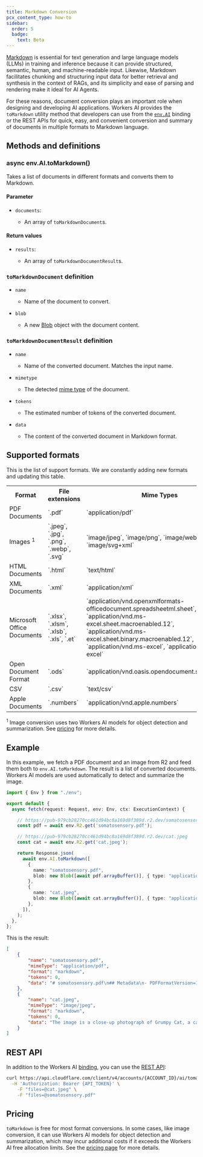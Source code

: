 ```yaml
---
title: Markdown Conversion
pcx_content_type: how-to
sidebar:
  order: 5
  badge:
    text: Beta
---
```



[Markdown](https://en.wikipedia.org/wiki/Markdown) is essential for text generation and large language models (LLMs) in training and inference because it can provide structured, semantic, human, and machine-readable input. Likewise, Markdown facilitates chunking and structuring input data for better retrieval and synthesis in the context of RAGs, and its simplicity and ease of parsing and rendering make it ideal for AI Agents.

For these reasons, document conversion plays an important role when designing and developing AI applications. Workers AI provides the `toMarkdown` utility method that developers can use from the [`env.AI`](/workers-ai/configuration/bindings/) binding or the REST APIs for quick, easy, and convenient conversion and summary of documents in multiple formats to Markdown language.

## Methods and definitions

### async env.AI.toMarkdown()

Takes a list of documents in different formats and converts them to Markdown.

#### Parameter

- <code>documents</code>: <Type text="array"/>
  - An array of `toMarkdownDocument`s.

#### Return values

- <code>results</code>: <Type text="array"/>
  - An array of `toMarkdownDocumentResult`s.

### `toMarkdownDocument` definition

- `name` <Type text="string" />

  - Name of the document to convert.

- `blob` <Type text="Blob" />

  - A new [Blob](https://developer.mozilla.org/en-US/docs/Web/API/Blob/Blob) object with the document content.

### `toMarkdownDocumentResult` definition

- `name` <Type text="string" />

  - Name of the converted document. Matches the input name.

- `mimetype` <Type text="string" />

  - The detected [mime type](https://developer.mozilla.org/en-US/docs/Web/HTTP/Guides/MIME_types/Common_types) of the document.

- `tokens` <Type text="number" />

  - The estimated number of tokens of the converted document.

- `data` <Type text="string" />

  - The content of the converted document in Markdown format.

## Supported formats

This is the list of support formats. We are constantly adding new formats and updating this table.

<table>
  <tbody>
    <th colspan="5" rowspan="1" style="width:160px">
        Format
    </th>
    <th colspan="5" rowspan="1">
      File extensions
    </th>
    <th colspan="5" rowspan="1">
      Mime Types
    </th>
    <tr>
      <td colspan="5" rowspan="1">
			PDF Documents
      </td>
      <td colspan="5" rowspan="1">
			`.pdf`
      </td>
      <td colspan="5" rowspan="1">
			`application/pdf`
      </td>
    </tr>
    <tr>
      <td colspan="5" rowspan="1">
			Images <sup>1</sup>
      </td>
      <td colspan="5" rowspan="1">
			`.jpeg`, `.jpg`, `.png`, `.webp`, `.svg`
      </td>
      <td colspan="5" rowspan="1">
			`image/jpeg`, `image/png`, `image/webp`, `image/svg+xml`
      </td>
    </tr>
    <tr>
      <td colspan="5" rowspan="1">
			HTML Documents
      </td>
      <td colspan="5" rowspan="1">
			`.html`
      </td>
      <td colspan="5" rowspan="1">
			`text/html`
      </td>
    </tr>
    <tr>
      <td colspan="5" rowspan="1">
			XML Documents
      </td>
      <td colspan="5" rowspan="1">
			`.xml`
      </td>
      <td colspan="5" rowspan="1">
			`application/xml`
      </td>
    </tr>
    <tr>
      <td colspan="5" rowspan="1">
			Microsoft Office Documents
      </td>
      <td colspan="5" rowspan="1">
			`.xlsx`, `.xlsm`, `.xlsb`, `.xls`, `.et`
      </td>
      <td colspan="5" rowspan="1">
			`application/vnd.openxmlformats-officedocument.spreadsheetml.sheet`, `application/vnd.ms-excel.sheet.macroenabled.12`, `application/vnd.ms-excel.sheet.binary.macroenabled.12`, `application/vnd.ms-excel`, `application/vnd.ms-excel`
      </td>
    </tr>
    <tr>
      <td colspan="5" rowspan="1">
			Open Document Format
      </td>
      <td colspan="5" rowspan="1">
			`.ods`
      </td>
      <td colspan="5" rowspan="1">
			`application/vnd.oasis.opendocument.spreadsheet`
      </td>
    </tr>
    <tr>
      <td colspan="5" rowspan="1">
			CSV
      </td>
      <td colspan="5" rowspan="1">
			`.csv`
      </td>
      <td colspan="5" rowspan="1">
			`text/csv`
      </td>
    </tr>
    <tr>
      <td colspan="5" rowspan="1">
			Apple Documents
      </td>
      <td colspan="5" rowspan="1">
			`.numbers`
      </td>
      <td colspan="5" rowspan="1">
			`application/vnd.apple.numbers`
      </td>
    </tr>
  </tbody>
</table>

<sup>1</sup> Image conversion uses two Workers AI models for object detection and summarization. See [pricing](/workers-ai/markdown-conversion/#pricing) for more details.

## Example

In this example, we fetch a PDF document and an image from R2 and feed them both to `env.AI.toMarkdown`. The result is a list of converted documents. Workers AI models are used automatically to detect and summarize the image.

```typescript
import { Env } from "./env";

export default {
  async fetch(request: Request, env: Env, ctx: ExecutionContext) {

    // https://pub-979cb28270cc461d94bc8a169d8f389d.r2.dev/somatosensory.pdf
    const pdf = await env.R2.get('somatosensory.pdf');

    // https://pub-979cb28270cc461d94bc8a169d8f389d.r2.dev/cat.jpeg
    const cat = await env.R2.get('cat.jpeg');

    return Response.json(
      await env.AI.toMarkdown([
        {
          name: "somatosensory.pdf",
          blob: new Blob([await pdf.arrayBuffer()], { type: "application/octet-stream" }),
        },
        {
          name: "cat.jpeg",
          blob: new Blob([await cat.arrayBuffer()], { type: "application/octet-stream" }),
        },
      ]),
    );
  },
};
```

This is the result:

```json
[
	{
		"name": "somatosensory.pdf",
		"mimeType": "application/pdf",
		"format": "markdown",
		"tokens": 0,
		"data": "# somatosensory.pdf\n## Metadata\n- PDFFormatVersion=1.4\n- IsLinearized=false\n- IsAcroFormPresent=false\n- IsXFAPresent=false\n- IsCollectionPresent=false\n- IsSignaturesPresent=false\n- Producer=Prince 20150210 (www.princexml.com)\n- Title=Anatomy of the Somatosensory System\n\n## Contents\n### Page 1\nThis is a sample document to showcase..."
	},
	{
		"name": "cat.jpeg",
		"mimeType": "image/jpeg",
		"format": "markdown",
		"tokens": 0,
		"data": "The image is a close-up photograph of Grumpy Cat, a cat with a distinctive grumpy expression and piercing blue eyes. The cat has a brown face with a white stripe down its nose, and its ears are pointed upright. Its fur is light brown and darker around the face, with a pink nose and mouth. The cat's eyes are blue and slanted downward, giving it a perpetually grumpy appearance. The background is blurred, but it appears to be a dark brown color. Overall, the image is a humorous and iconic representation of the popular internet meme character, Grumpy Cat. The cat's facial expression and posture convey a sense of displeasure or annoyance, making it a relatable and entertaining image for many people."
	}
]
```

## REST API

In addition to the Workers AI [binding](/workers-ai/configuration/bindings/), you can use the [REST API](/workers-ai/get-started/rest-api/):

```bash
curl https://api.cloudflare.com/client/v4/accounts/{ACCOUNT_ID}/ai/tomarkdown \
  -H 'Authorization: Bearer {API_TOKEN}' \
	-F "files=@cat.jpeg" \
	-F "files=@somatosensory.pdf"
```

## Pricing

`toMarkdown` is free for most format conversions. In some cases, like image conversion, it can use Workers AI models for object detection and summarization, which may incur additional costs if it exceeds the Workers AI free allocation limits. See the [pricing page](/workers-ai/platform/pricing/) for more details.